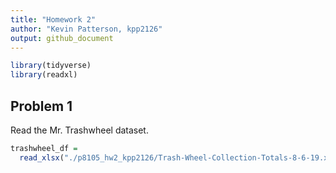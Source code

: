 ```yaml
---
title: "Homework 2"
author: "Kevin Patterson, kpp2126"
output: github_document
---
```


```r
library(tidyverse)
library(readxl)
```

## Problem 1

Read the Mr. Trashwheel dataset.
```r
trashwheel_df =
  read_xlsx("./p8105_hw2_kpp2126/Trash-Wheel-Collection-Totals-8-6-19.xlsx")
```

